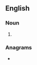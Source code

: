 ==English==

===Noun===
{{head|en|noun plural form}}

# {{plural of|assumer|lang=en}}

===Anagrams===
* {{l|en|masseurs}}